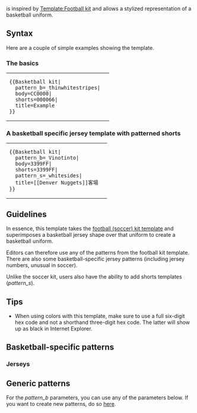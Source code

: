 {{Documentation subpage}}
<!--
     PLEASE ADD CATEGORIES AND INTERWIKIS AT THE BOTTOM OF THIS PAGE
-->
{{tl|{{PAGENAME}}}} is inspired by [[Template:Football kit]] and allows a stylized representation of a basketball uniform.

==Syntax==
Here are a couple of simple examples showing the template.

===The basics===
{|
|<pre>{{Basketball kit|
  pattern_b=_thinwhitestripes|
  body=CC0000|
  shorts=000066|
  title=Example
}}</pre>||
{{Basketball kit|
  pattern_b=_thinwhitestripes|
  body=CC0000|
  shorts=000066|
  title=Example
}}
|}

===A basketball specific jersey template with patterned shorts===
{|
|<pre>{{Basketball kit|
  pattern_b=_Vinotinto|
  body=3399FF|
  shorts=3399FF|
  pattern_s=_whitesides|
  title=[[Denver Nuggets]]客場
}}</pre>||
{{Basketball kit|
  pattern_b=_thinwhitesides|
  body=3399FF|
  shorts=3399FF|
  pattern_s=_whitesides|
  title=[[Denver Nuggets]]客場
}}
|}

==Guidelines==
In essence, this template takes the [[Template:Football kit|football (soccer) kit template]] and superimposes a basketball jersey shape over that uniform to create a basketball uniform.

Editors can therefore use any of the patterns from the football kit template. There are also some basketball-specific jersey patterns (including jersey numbers, unusual in soccer).

Unlike the soccer kit, users also have the ability to add shorts templates (''pattern_s'').

==Tips==
*When using colors with this template, make sure to use a full six-digit hex code and not a shorthand three-digit hex code. The latter will show up as black in Internet Explorer.

==Basketball-specific patterns==

===Jerseys===
<div style="background-color: #aaddff">
{{Football kit/pattern|body|_basketball}}
{{Football kit/pattern|body|_bb_trimnumbersonwhite}}
{{Football kit/pattern|body|_bb_whitetrimnumbers}}
{{clear}}
</div>

{{Kit shorts}}

==Generic patterns==
For the ''pattern_b'' parameters, you can use any of the parameters below. If you want to create new patterns, do so [[Template:Football kit/pattern list|here]].

{{Football kit/pattern list}}

<includeonly>{{Sandbox other||<!-- CATEGORIES AND INTERWIKIS HERE, THANKS -->
[[Category:篮球模板|{{PAGENAME}}]]
[[Category:隊服模板|{{PAGENAME}}]]

<!-- interwiki -->
}}</includeonly>